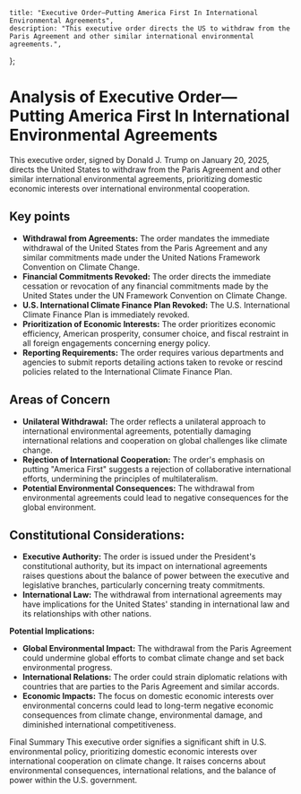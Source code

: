     title: "Executive Order—Putting America First In International Environmental Agreements",
    description: "This executive order directs the US to withdraw from the Paris Agreement and other similar international environmental agreements.",
};
# Analysis of Executive Order—Putting America First In International Environmental Agreements

This executive order, signed by Donald J. Trump on January 20, 2025, directs the United States to withdraw from the Paris Agreement and other similar international environmental agreements, prioritizing domestic economic interests over international environmental cooperation.

## Key points

-   **Withdrawal from Agreements:** The order mandates the immediate withdrawal of the United States from the Paris Agreement and any similar commitments made under the United Nations Framework Convention on Climate Change.
-   **Financial Commitments Revoked:** The order directs the immediate cessation or revocation of any financial commitments made by the United States under the UN Framework Convention on Climate Change.
-  **U.S. International Climate Finance Plan Revoked:** The U.S. International Climate Finance Plan is immediately revoked.
-   **Prioritization of Economic Interests:** The order prioritizes economic efficiency, American prosperity, consumer choice, and fiscal restraint in all foreign engagements concerning energy policy.
-   **Reporting Requirements:** The order requires various departments and agencies to submit reports detailing actions taken to revoke or rescind policies related to the International Climate Finance Plan.

## Areas of Concern

-  **Unilateral Withdrawal:** The order reflects a unilateral approach to international environmental agreements, potentially damaging international relations and cooperation on global challenges like climate change.
-   **Rejection of International Cooperation:** The order's emphasis on putting "America First" suggests a rejection of collaborative international efforts, undermining the principles of multilateralism.
-   **Potential Environmental Consequences:** The withdrawal from environmental agreements could lead to negative consequences for the global environment.

## Constitutional Considerations:

-   **Executive Authority:** The order is issued under the President's constitutional authority, but its impact on international agreements raises questions about the balance of power between the executive and legislative branches, particularly concerning treaty commitments.
-   **International Law:** The withdrawal from international agreements may have implications for the United States' standing in international law and its relationships with other nations.   

**Potential Implications:**

-   **Global Environmental Impact:** The withdrawal from the Paris Agreement could undermine global efforts to combat climate change and set back environmental progress.
-  **International Relations:** The order could strain diplomatic relations with countries that are parties to the Paris Agreement and similar accords.
-   **Economic Impacts:** The focus on domestic economic interests over environmental concerns could lead to long-term negative economic consequences from climate change, environmental damage, and diminished international competitiveness.

Final Summary
This executive order signifies a significant shift in U.S. environmental policy, prioritizing domestic economic interests over international cooperation on climate change. It raises concerns about environmental consequences, international relations, and the balance of power within the U.S. government.
